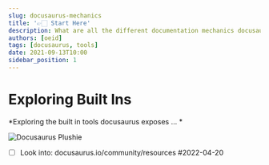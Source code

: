 ```yaml
---
slug: docusaurus-mechanics
title: '👉🏻 Start Here'
description: What are all the different documentation mechanics docusaurus exposes?
authors: [oeid]
tags: [docusaurus, tools]
date: 2021-09-13T10:00
sidebar_position: 1
---
```


# Exploring Built Ins 

*Exploring the built in tools docusaurus exposes ... *

![Docusaurus Plushie](https://github.com/omars-lab.png)

* [ ] Look into: docusaurus.io/community/resources #2022-04-20